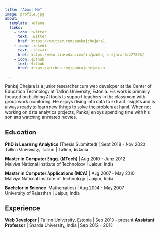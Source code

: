 ```yaml
---
title: "About Me"
image: profile.jpg
about:
  template: solana
  links:
    - icon: twitter
      text: Twitter
      href: https://twitter.com/pankajchejara1
    - icon: linkedin
      text: LinkedIn
      href: https://www.linkedin.com/in/pankaj-chejara-5ab77855/
    - icon: github
      text: Github
      href: https://github.com/pankajchejara23

---
```


Pankaj Chejara is a junior researcher cum web developer at the Center of Education Technology at Tallinn University, Estonia. His work is primarily focused on building AI tools to support teachers in the classroom with group work monitoring.
He enjoys diving into data to extract insights and is always ready to learn new things to solve the problem at hand.
When not working on data analytics projects, Pankaj enjoys spending time with his son and watching animated movies.

## Education
**PhD in Learning Analytics** (Thesis Submitted) | Sept 2018 - Nov 2023
Tallinn University, Tallinn | Tallinn, Estonia


**Master in Computer Engg. (MTech)** | Aug 2010 - June 2012 <br/>
Malviya National Institute of Technology | Jaipur, India


**Master in Computer Applications (MCA)** | Aug 2007 - May 2010 <br/>
Malviya National Institute of Technology | Jaipur, India


**Bachelor in Science** (Mathematics) | Aug 2004 - May 2007 <br/>
University of Rajasthan | Jaipur, India


## Experience
**Web Developer** | Tallinn University, Estonia |  Sep 2019 - present
**Assistant Professor** | Sharda University, India |  Sep 2012 - 2016
